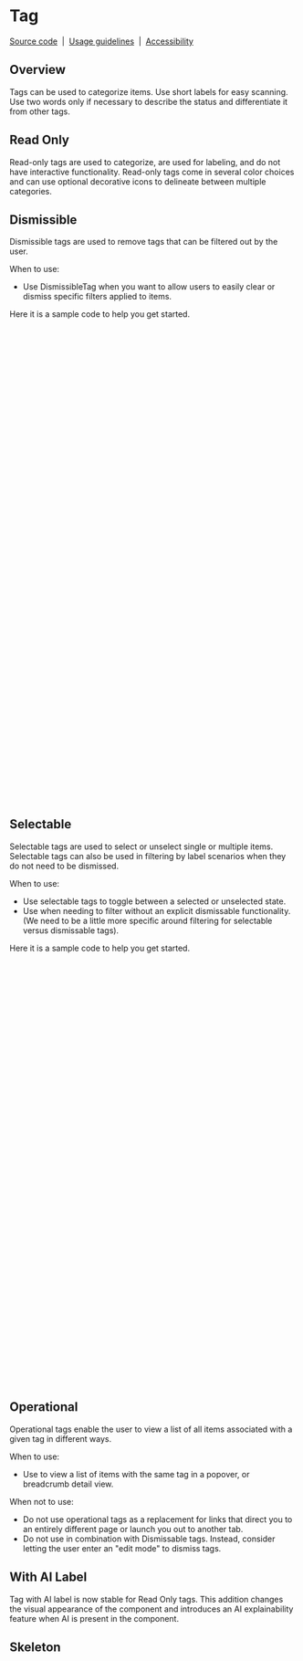 
<Meta isTemplate />

# Tag

[Source code](https://github.com/carbon-design-system/carbon/tree/main/packages/react/src/components/Tag)
&nbsp;|&nbsp;
[Usage guidelines](https://www.carbondesignsystem.com/components/tag/usage)
&nbsp;|&nbsp;
[Accessibility](https://www.carbondesignsystem.com/components/tag/accessibility)

## Overview

Tags can be used to categorize items. Use short labels for easy scanning. Use
two words only if necessary to describe the status and differentiate it from
other tags.

## Read Only

Read-only tags are used to categorize, are used for labeling, and do not have
interactive functionality. Read-only tags come in several color choices and can
use optional decorative icons to delineate between multiple categories.

<Canvas of={TagStories.ReadOnly} />

## Dismissible

Dismissible tags are used to remove tags that can be filtered out by the user.

When to use:

- Use DismissibleTag when you want to allow users to easily clear or dismiss
  specific filters applied to items.

<Canvas of={InteractiveTagStories.Dismissible} />

Here it is a sample code to help you get started.

```js
const tags = [
  {
    type: 'red',
    text: 'Tag content with a long text description',
    tagTitle: 'Provide a custom title to the tag',
  },
  {
    type: 'magenta',
    text: 'Tag content 1',
  },
  {
    type: 'purple',
    text: 'Tag content 2',
  },
];

const [renderedTags, setRenderedTags] = useState(tags);

const handleClose = (removedTag) => {
  const newTags = renderedTags.filter((tag) => tag !== removedTag);
  setRenderedTags(newTags);
};

const resetTabs = () => {
  setRenderedTags(tags);
};

return (
  <>
    <Button
      aria-label="Re-render all tags in the screen"
      style={{ marginBottom: '3rem' }}
      onClick={resetTabs}>
      Reset
    </Button>
    <br />
    <div aria-label="Dismissible tags" role="group">
      {renderedTags.map((tag, index) => (
        <DismissibleTag
          key={index}
          type={tag.type}
          className="some-class"
          renderIcon={Asleep}
          text={tag.text}
          tagTitle={tag.tagTitle}
          title="Dismiss"
          onClose={(e) => {
            e.preventDefault();
            handleClose(tag);
          }}
          {...args}
        />
      ))}
    </div>
  </>
);
```

## Selectable

Selectable tags are used to select or unselect single or multiple items.
Selectable tags can also be used in filtering by label scenarios when they do
not need to be dismissed.

When to use:

- Use selectable tags to toggle between a selected or unselected state.
- Use when needing to filter without an explicit dismissable functionality. (We
  need to be a little more specific around filtering for selectable versus
  dismissable tags).

<Canvas of={InteractiveTagStories.Selectable} />

Here it is a sample code to help you get started.

```js
const tags = [
  {
    id: 1,
    text: 'Tag content with a long text description',
  },
  {
    id: 2,
    text: 'Tag content 1',
  },
  {
    id: 3,
    text: 'Tag content 2',
  },
  {
    id: 4,
    text: 'Tag content 3',
  },
];

const [selectedTags, setSelectedTags] = useState([
  {
    id: 2,
    text: 'Tag content 1',
  },
]);

const handleChange = (tag, selected) => {
  const nextSelectedTags = selected
    ? [...selectedTags, tag]
    : selectedTags.filter((t) => t.id !== tag.id);

  console.log('Selected tags array: ', nextSelectedTags);
  setSelectedTags(nextSelectedTags);
};

return (
  <div aria-label="Selectable tags" role="group">
    {tags.map((tag, index) => (
      <SelectableTag
        key={index}
        renderIcon={Asleep}
        text={tag.text}
        className="some-class"
        selected={selectedTags.find((t) => t.id === tag.id)}
        onChange={(selected) => handleChange(tag, selected)}
        {...args}
      />
    ))}
  </div>
);
```

## Operational

Operational tags enable the user to view a list of all items associated with a
given tag in different ways.

When to use:

- Use to view a list of items with the same tag in a popover, or breadcrumb
  detail view.

When not to use:

- Do not use operational tags as a replacement for links that direct you to an
  entirely different page or launch you out to another tab.
- Do not use in combination with Dismissable tags. Instead, consider letting the
  user enter an "edit mode" to dismiss tags.

<Canvas of={InteractiveTagStories.Operational} />

## With AI Label

Tag with AI label is now stable for Read Only tags. This addition changes the
visual appearance of the component and introduces an AI explainability feature
when AI is present in the component.

<Canvas of={TagStories.withAILabel} />

## Skeleton

<Canvas of={TagStories.Skeleton} />
